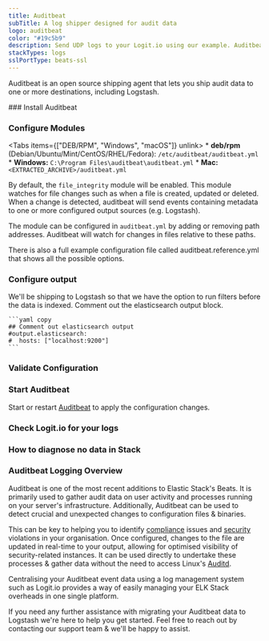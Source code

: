 ```yaml
---
title: Auditbeat
subTitle: A log shipper designed for audit data
logo: auditbeat
color: "#19c5b9"
description: Send UDP logs to your Logit.io using our example. Auditbeat is an open-source shipping agent that lets you ship audit data to Logstash & Elasticsearch (ELK).
stackTypes: logs
sslPortType: beats-ssl
---
```


Auditbeat is an open source shipping agent that lets you ship 
audit data to one or more destinations, including Logstash.

<Steps>
  ### Install Auditbeat

  <InstallBeat beatname="auditbeat" />

  ### Configure Modules

 <Tabs items={["DEB/RPM", "Windows", "macOS"]} unlink>
    <Tab>
      * __deb/rpm__ (Debian/Ubuntu/Mint/CentOS/RHEL/Fedora): `/etc/auditbeat/auditbeat.yml`
    </Tab>
    <Tab>
      * __Windows:__ `C:\Program Files\auditbeat\auditbeat.yml`
    </Tab>
    <Tab>
      * __Mac:__ `<EXTRACTED_ARCHIVE>/auditbeat.yml`
    </Tab>
  </Tabs>

  By default, the `file_integrity` module will be enabled. This module watches for file changes such as when a file is created, updated or deleted. 
  When a change is detected, auditbeat will send events containing metadata to one or more configured output sources (e.g. Logstash). 

  The module can be configured in `auditbeat.yml` by adding or removing path addresses. Auditbeat will watch for changes in files relative to these paths.

  <Callout type="info">
    There is also a full example configuration file called auditbeat.reference.yml that shows all the possible options.
  </Callout>

  ### Configure output

  <Output>
    We'll be shipping to Logstash so that we have the option to run filters before the data is indexed.  
    Comment out the elasticsearch output block.

    ```yaml copy
    ## Comment out elasticsearch output
    #output.elasticsearch:
    #  hosts: ["localhost:9200"]
    ```
  </Output>

  ### Validate Configuration

  <ValidateBeat beatname="auditbeat" />

  ### Start Auditbeat

  Start or restart [Auditbeat](https://www.elastic.co/guide/en/beats/auditbeat/master/auditbeat-starting.html) 
  to apply the configuration changes.

  ### Check Logit.io for your logs

  <LaunchStack utmMedium="beats" utmCampaign="auditbeat" source="auditbeat" />

  ### How to diagnose no data in Stack

  <DiagnoseNoData />

</Steps>

### Auditbeat Logging Overview

Auditbeat is one of the most recent additions to Elastic Stack's Beats. 
It is primarily used to gather audit data on user activity and processes 
running on your server's infrastructure. Additionally, Auditbeat can be 
used to detect crucial and unexpected changes to configuration files & binaries.

This can be key to helping you to 
identify [compliance](https://logit.io/solutions/compliance-and-auditing) issues 
and [security](https://logit.io/about-us/security) violations in your organisation. 
Once configured, changes to the file are updated in real-time to your output, 
allowing for optimised visibility of security-related instances. It can be used 
directly to undertake these processes & gather data without the need to 
access Linux's [Auditd](/integrations/logs/applications/auditd).

Centralising your Auditbeat event data using a log management system such as 
Logit.io provides a way of easily managing your ELK Stack overheads in one single platform.

If you need any further assistance with migrating your Auditbeat data to 
Logstash we're here to help you get started. Feel free to reach out by 
contacting our support team <IntercomButton text="via live chat" /> & we'll be happy to assist.